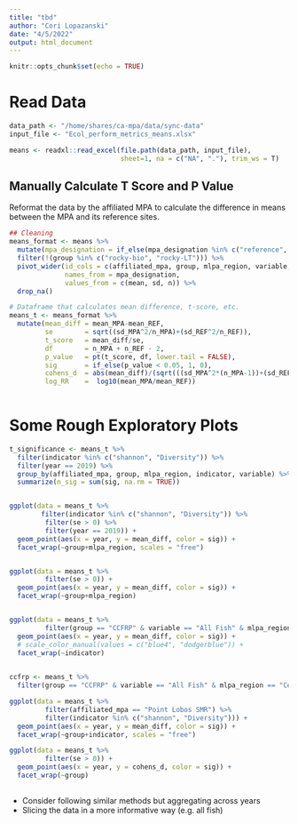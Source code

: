 ```yaml
---
title: "tbd"
author: "Cori Lopazanski"
date: "4/5/2022"
output: html_document
---
```


```r
knitr::opts_chunk$set(echo = TRUE)
```

# Read Data 

```r
data_path <- "/home/shares/ca-mpa/data/sync-data"
input_file <- "Ecol_perform_metrics_means.xlsx" 

means <- readxl::read_excel(file.path(data_path, input_file), 
                            sheet=1, na = c("NA", "."), trim_ws = T)
```

## Manually Calculate T Score and P Value

Reformat the data by the affiliated MPA to calculate the difference in means between the MPA and its reference sites.

```r
## Cleaning
means_format <- means %>% 
  mutate(mpa_designation = if_else(mpa_designation %in% c("reference", "REF"), "REF", "MPA")) %>% 
  filter(!(group %in% c("rocky-bio", "rocky-LT"))) %>% 
  pivot_wider(id_cols = c(affiliated_mpa, group, mlpa_region, variable, indicator, year),
              names_from = mpa_designation,
              values_from = c(mean, sd, n)) %>% 
  drop_na()

# Dataframe that calculates mean difference, t-score, etc.
means_t <- means_format %>% 
  mutate(mean_diff = mean_MPA-mean_REF,
         se        = sqrt((sd_MPA^2/n_MPA)+(sd_REF^2/n_REF)),
         t_score   = mean_diff/se,
         df        = n_MPA + n_REF - 2,
         p_value   = pt(t_score, df, lower.tail = FALSE),
         sig       = if_else(p_value < 0.05, 1, 0),
         cohens_d  = abs(mean_diff)/(sqrt(((sd_MPA^2*(n_MPA-1))+(sd_REF^2*(n_REF-1)))/df)),
         log_RR    =  log10(mean_MPA/mean_REF))
        

```

# Some Rough Exploratory Plots

```r
t_significance <- means_t %>% 
  filter(indicator %in% c("shannon", "Diversity")) %>% 
  filter(year == 2019) %>% 
  group_by(affiliated_mpa, group, mlpa_region, indicator, variable) %>% 
  summarize(n_sig = sum(sig, na.rm = TRUE))


ggplot(data = means_t %>% 
        filter(indicator %in% c("shannon", "Diversity")) %>% 
         filter(se > 0) %>% 
         filter(year == 2019)) +
  geom_point(aes(x = year, y = mean_diff, color = sig)) +
  facet_wrap(~group+mlpa_region, scales = "free")


ggplot(data = means_t %>% 
         filter(se > 0)) +
  geom_point(aes(x = year, y = mean_diff, color = sig)) +
  facet_wrap(~group+mlpa_region)


ggplot(data = means_t %>% 
         filter(group == "CCFRP" & variable == "All Fish" & mlpa_region == "Central")) +
  geom_point(aes(x = year, y = mean_diff, color = sig)) +
  # scale_color_manual(values = c("blue4", "dodgerblue")) +
  facet_wrap(~indicator)

  
ccfrp <- means_t %>% 
  filter(group == "CCFRP" & variable == "All Fish" & mlpa_region == "Central")

ggplot(data = means_t %>% 
         filter(affiliated_mpa == "Point Lobos SMR") %>% 
         filter(indicator %in% c("shannon", "Diversity"))) +
  geom_point(aes(x = year, y = mean_diff, color = sig)) +
  facet_wrap(~group+indicator, scales = "free")

```


```r
ggplot(data = means_t %>% 
         filter(se > 0)) +
  geom_point(aes(x = year, y = cohens_d, color = sig)) +
  facet_wrap(~group)
  
```

- Consider following similar methods but aggregating across years
- Slicing the data in a more informative way (e.g. all fish)
